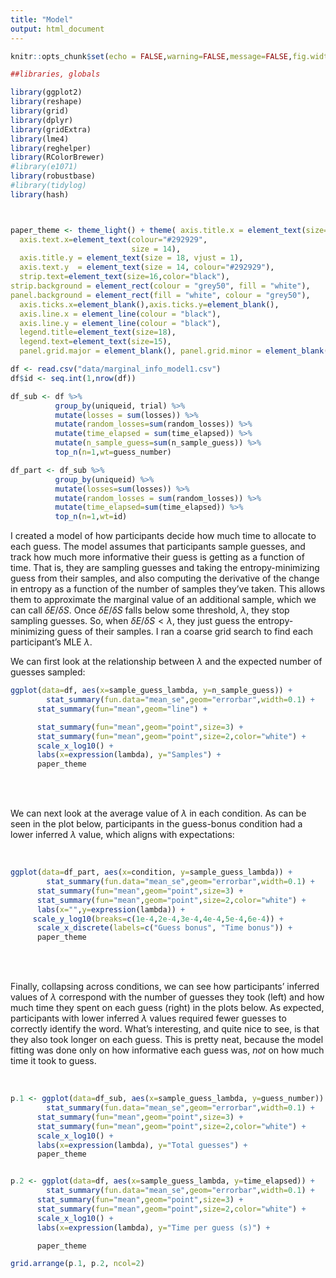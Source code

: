```yaml
---
title: "Model"
output: html_document
---
```





```r
knitr::opts_chunk$set(echo = FALSE,warning=FALSE,message=FALSE,fig.width=5, fig.height=4,fig.align = "center",cache=TRUE)
```


```r
##libraries, globals

library(ggplot2)
library(reshape)
library(grid)
library(dplyr)
library(gridExtra)
library(lme4)
library(reghelper)
library(RColorBrewer)
#library(e1071)   
library(robustbase)
#library(tidylog)
library(hash)



paper_theme <- theme_light() + theme( axis.title.x = element_text(size=18),
  axis.text.x=element_text(colour="#292929", 
                           size = 14), 
  axis.title.y = element_text(size = 18, vjust = 1),
  axis.text.y  = element_text(size = 14, colour="#292929"),
  strip.text=element_text(size=16,color="black"),
strip.background = element_rect(colour = "grey50", fill = "white"),
panel.background = element_rect(fill = "white", colour = "grey50"),
  axis.ticks.x=element_blank(),axis.ticks.y=element_blank(),
  axis.line.x = element_line(colour = "black"), 
  axis.line.y = element_line(colour = "black"),
  legend.title=element_text(size=18),
  legend.text=element_text(size=15),
  panel.grid.major = element_blank(), panel.grid.minor = element_blank())


```



```r

df <- read.csv("data/marginal_info_model1.csv")
df$id <- seq.int(1,nrow(df))

df_sub <- df %>%
          group_by(uniqueid, trial) %>%
          mutate(losses = sum(losses)) %>%
          mutate(random_losses=sum(random_losses)) %>%
          mutate(time_elapsed = sum(time_elapsed)) %>%
          mutate(n_sample_guess=sum(n_sample_guess)) %>%
          top_n(n=1,wt=guess_number)

df_part <- df_sub %>%
          group_by(uniqueid) %>%
          mutate(losses=sum(losses)) %>%
          mutate(random_losses = sum(random_losses)) %>%
          mutate(time_elapsed=sum(time_elapsed)) %>%
          top_n(n=1,wt=id)
```

I created a model of how participants decide how much time to allocate to each guess. The model assumes that participants sample guesses, and track how much more informative their guess is getting as a function of time. That is, they are sampling guesses and taking the entropy-minimizing guess from their samples, and also computing the derivative of the change in entropy as a function of the number of samples they've taken. This allows them to approximate the marginal value of an additional sample, which we can call $\delta E / \delta S$. Once $\delta E / \delta S$ falls below some threshold, $\lambda$, they stop sampling guesses. So, when $\delta E / \delta S < \lambda$, they just guess the entropy-minimizing guess of their samples.  I ran a coarse grid search to find each participant's MLE $\lambda$.



We can first look at the relationship between $\lambda$ and the expected number of guesses sampled:
<br>

```r


ggplot(data=df, aes(x=sample_guess_lambda, y=n_sample_guess)) +
        stat_summary(fun.data="mean_se",geom="errorbar",width=0.1) +
      stat_summary(fun="mean",geom="line") +

      stat_summary(fun="mean",geom="point",size=3) +
      stat_summary(fun="mean",geom="point",size=2,color="white") +
      scale_x_log10() +
      labs(x=expression(lambda), y="Samples") +
      paper_theme


```
<br><br>



We can next look at the average value of $\lambda$ in each condition. As can be seen in the plot below, participants in the guess-bonus condition had a lower inferred $\lambda$ value, which aligns with expectations:

<br>

```r

ggplot(data=df_part, aes(x=condition, y=sample_guess_lambda)) +
        stat_summary(fun.data="mean_se",geom="errorbar",width=0.1) +
      stat_summary(fun="mean",geom="point",size=3) +
      stat_summary(fun="mean",geom="point",size=2,color="white") +
      labs(x="",y=expression(lambda)) +
     scale_y_log10(breaks=c(1e-4,2e-4,3e-4,4e-4,5e-4,6e-4)) +
      scale_x_discrete(labels=c("Guess bonus", "Time bonus")) +
      paper_theme


```


<br><br>


Finally, collapsing across conditions, we can see how participants' inferred values of $\lambda$ correspond with the number of guesses they took (left) and how much time they spent on each guess (right) in the plots below. As expected, participants with lower inferred $\lambda$ values required fewer guesses to correctly identify the word. What's interesting, and quite nice to see, is that they also took longer on each guess. This is pretty neat, because the model fitting was done only on how informative each guess was, *not* on how much time it took to guess. 

<br>

```r



p.1 <- ggplot(data=df_sub, aes(x=sample_guess_lambda, y=guess_number)) +
        stat_summary(fun.data="mean_se",geom="errorbar",width=0.1) +
      stat_summary(fun="mean",geom="point",size=3) +
      stat_summary(fun="mean",geom="point",size=2,color="white") +
      scale_x_log10() +
      labs(x=expression(lambda), y="Total guesses") +
      paper_theme


p.2 <- ggplot(data=df, aes(x=sample_guess_lambda, y=time_elapsed)) +
        stat_summary(fun.data="mean_se",geom="errorbar",width=0.1) +
      stat_summary(fun="mean",geom="point",size=3) +
      stat_summary(fun="mean",geom="point",size=2,color="white") +
      scale_x_log10() +
      labs(x=expression(lambda), y="Time per guess (s)") +

      paper_theme

grid.arrange(p.1, p.2, ncol=2)

```

